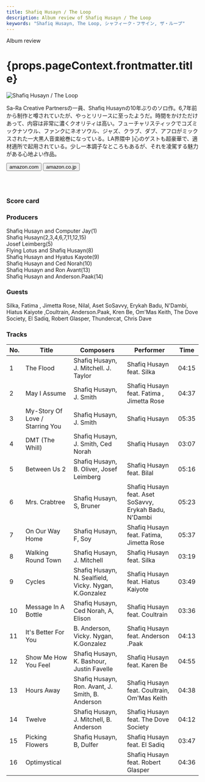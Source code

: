 ```yaml
---
title: Shafiq Husayn / The Loop
description: Album review of Shafiq Husayn / The Loop
keywords: "Shafiq Husayn, The Loop, シャフィーク・フサイン, ザ・ループ"
---
```




<p className="largeP">Album review</p>
<h1 className="h1--no--margin">{props.pageContext.frontmatter.title}</h1>

<Row  className="image-card-group">
	<Column colMd={3} colLg={4} noGutterMdLeft="">
       <ImageCard>

![Shafiq Husayn / The Loop](../../images/cd/shafiqhusayn1L.png)

</ImageCard>
	</Column>
	<Column colMd={4} colLg={8} noGutterMdLeft="">
	<p>
	Sa-Ra Creative Partnersの一員、Shafiq Husaynの10年ぶりのソロ作。6,7年前から制作と噂されていたが、やっとリリースに至ったようだ。時間をかけただけあって、内容は非常に濃くクオリティは高い。フューチャリスティックでコズミックナソウル、ファンクにネオソウル、ジャズ、クラブ、ダブ、アフロがミックスされた一大黒人音楽絵巻になっている。LA界隈中
	]心のゲストも超豪華で、適材適所で起用されている。少し一本調子なところもあるが、それを凌駕する魅力がある心地よい作品。</p>
	<div>
	  <Button className="button-right-mergin"  href="https://amzn.to/30FzGSW" renderIcon={ArrowUpRight} size='sm' kind='primary'>
      amazon.com
    </Button>
    <Button className="button-right-mergin"  href="https://amzn.to/3cSbXBm" renderIcon={ArrowUpRight} size='sm' kind='secondary'>
      amazon.co.jp
    </Button>
	</div>
	<a style="display:inline-block;overflow:hidden;background:url(https://linkmaker.itunes.apple.com/ja-jp/lockup.svg?releaseDate=2019-03-29&kind=album&bubble=apple_music&style=mono-black) no-repeat;width:180px;height:45px;" href="https://geo.music.apple.com/jp/album/the-loop/1455212208?mt=1&app=music&ls=1&at=11lcug"></a>
	</Column>
</Row>
<Row >
	<Column colMd={4} colLg={4} noGutterMdLeft="">
<div>
    <h3>Score card</h3>
	<SliderJS1 value="5" />
    <SliderJS2 value="2" />
	<SliderJS3 value="1" />
    <SliderJS4 value="9" />
</div>
</Column>
<Column colMd={8} colLg={8} noGutterMdLeft="">
<div>
<h3>Producers</h3>
<p>
Shafiq Husayn and Computer Jay(1)
<br/>Shafiq Husayn(2,3,4,6,7,11,12,15)
<br/>Josef Leimberg(5)
<br/>Flying Lotus and Shafiq Husayn(8)
<br/>Shafiq Husayn and Hyatus Kayote(9)
<br/>Shafiq Husayn and Ced Norah(10)
<br/>Shafiq Husayn and Ron Avant(13)
<br/>Shafiq Husayn and Anderson.Paak(14)
</p>
<h3>Guests</h3>
<p>
Silka, Fatima , Jimetta Rose, Nilal, Aset SoSavvy, Erykah Badu, N'Dambi, Hiatus Kaiyote ,Coultrain, Anderson.Paak, Kren Be, Om'Mas Keith, The Dove Society, El Sadiq, Robert Glasper, Thundercat, Chris Dave
</p>
</div>
</Column>
</Row>

<h3>Tracks</h3>

| No. | Title                           | Composers                                             | Performer                                              | Time  |
| --- | ------------------------------- | ----------------------------------------------------- | ------------------------------------------------------ | ----- |
| 1   | The Flood                       | Shafiq Husayn, J. Mitchell. J. Taylor                 | Shafiq Husayn feat. Silka                              | 04:15 |
| 2   | May I Assume                    | Shafiq Husayn, J. Smith                               | Shafiq Husayn feat. Fatima , Jimetta Rose              | 04:37 |
| 3   | My-Story Of Love / Starring You | Shafiq Husayn, J. Smith                               | Shafiq Husayn                                          | 05:35 |
| 4   | DMT (The Whill)                 | Shafiq Husayn, J. Smith, Ced Norah                    | Shafiq Husayn                                          | 03:07 |
| 5   | Between Us 2                    | Shafiq Husayn, B. Oliver, Josef Leimberg              | Shafiq Husayn feat. Bilal                              | 05:16 |
| 6   | Mrs. Crabtree                   | Shafiq Husayn, S, Bruner                              | Shafiq Husayn feat. Aset SoSavvy, Erykah Badu, N'Dambi | 05:23 |
| 7   | On Our Way Home                 | Shafiq Husayn, F, Soy                                 | Shafiq Husayn feat. Fatima, Jimetta Rose               | 05:37 |
| 8   | Walking Round Town              | Shafiq Husayn, J. Mitchell                            | Shafiq Husayn feat. Silka                              | 03:19 |
| 9   | Cycles                          | Shafiq Husayn, N. Sealfield, Vicky. Nygan, K.Gonzalez | Shafiq Husayn feat. Hiatus Kaiyote                     | 03:49 |
| 10  | Message In A Bottle             | Shafiq Husayn, Ced Norah, A, Elison                   | Shafiq Husayn feat. Coultrain                          | 03:36 |
| 11  | It's Better For You             | B. Anderson, Vicky. Nygan, K.Gonzalez                 | Shafiq Husayn feat. Anderson .Paak                     | 04:13 |
| 12  | Show Me How You Feel            | Shafiq Husayn, K. Bashour, Justin Favelle             | Shafiq Husayn feat. Karen Be                           | 04:55 |
| 13  | Hours Away                      | Shafiq Husayn, Ron. Avant, J. Smith, B. Anderson      | Shafiq Husayn feat. Coultrain, Om'Mas Keith            | 04:38 |
| 14  | Twelve                          | Shafiq Husayn, J. Mitchell, B. Anderson               | Shafiq Husayn feat. The Dove Society                   | 04:12 |
| 15  | Picking Flowers                 | Shafiq Husayn, B, Dulfer                              | Shafiq Husayn feat. El Sadiq                           | 03:47 |
| 16  | Optimystical                    |                                                       | Shafiq Husayn feat. Robert Glasper                     | 04:36 |
